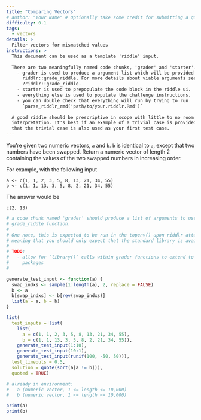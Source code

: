 ```yaml
---
title: "Comparing Vectors"
# author: "Your Name" # Optionally take some credit for submitting a question!
difficulty: 0.1
tags: 
  - vectors
details: >
  Filter vectors for mismatched values
instructions: >
  This document can be used as a template 'riddle' input. 
  
  There are two meaningfully named code chunks, 'grader' and 'starter'. 
    - grader is used to produce a argument list which will be provided to
      riddlr::grade_riddle. For more details about viable arguments see
      ?riddlr::grade_riddle.
    - starter is used to prepopulate the code block in the riddle ui.
    - everything else is used to populate the challenge instructions.
    - you can double check that everything will run by trying to run
      `parse_riddlr_rmd('path/to/your.riddlr.Rmd')`
  
  A good riddle should be prescriptive in scope with little to no room for
  interpretation. It's best if an example of a trivial case is provided, and
  that the trivial case is also used as your first test case.
---
```




You're given two numeric vectors, `a` and `b`. `b` is identical to `a`, except
that two numbers have been swapped. Return a numeric vector of length 2
containing the values of the two swapped numbers in increasing order.

For example, with the following input

```{}
a <- c(1, 1, 2, 3, 5, 8, 13, 21, 34, 55)
b <- c(1, 1, 13, 3, 5, 8, 2, 21, 34, 55)
```

The answer would be

```{}
c(2, 13)
```



```r
# a code chunk named 'grader' should produce a list of arguments to use with the
# grade_riddle function. 
#
# One note, this is expected to be run in the topenv() upon riddlr attach,
# meaning that you should only expect that the standard library is available
#
# TODO: 
#   - allow for `library()` calls within grader functions to extend to new
#     packages
# 

generate_test_input <- function(a) {
  swap_indxs <- sample(1:length(a), 2, replace = FALSE)
  b <- a
  b[swap_indxs] <- b[rev(swap_indxs)]
  list(a = a, b = b)
}

list(
  test_inputs = list(
    list(
      a = c(1, 1, 2, 3, 5, 8, 13, 21, 34, 55),
      b = c(1, 1, 13, 3, 5, 8, 2, 21, 34, 55)),
    generate_test_input(1:10),
    generate_test_input(10:1),
    generate_test_input(runif(100, -50, 50))),
  test_timeouts = 0.5,
  solution = quote(sort(a[a != b])),
  quoted = TRUE)
```

```r
# already in environment:
#   a (numeric vector, 1 <= length <= 10,000)
#   b (numeric vector, 1 <= length <= 10,000)

print(a)
print(b)
```
